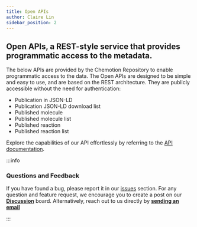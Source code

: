 ```yaml
---
title: Open APIs
author: Claire Lin
sidebar_position: 2
---
```


## Open APIs, a REST-style service that provides programmatic access to the metadata.

The below APIs are provided by the Chemotion Repository to enable programmatic access to the data. The Open APIs are designed to be simple and easy to use, and are based on the REST architecture. They are publicly accessible without the need for authentication:

- Publication in JSON-LD
- Publication JSON-LD download list
- Published molecule
- Published molecule list
- Published reaction
- Published reaction list

Explore the capabilities of our API effortlessly by referring to the [API documentation](https://www.chemotion-repository.net/swagger_doc).

:::info

### Questions and Feedback

If you have found a bug, please report it in our [issues](https://github.com/ComPlat/chemotion_REPO/issues) section. For any question and feature request, we encourage you to create a post on our **[Discussion](https://github.com/ComPlat/chemotion_REPO/discussions)** board. Alternatively, reach out to us directly by **[sending an email](mailto:chemotion-repository@lists.kit.edu)**

:::